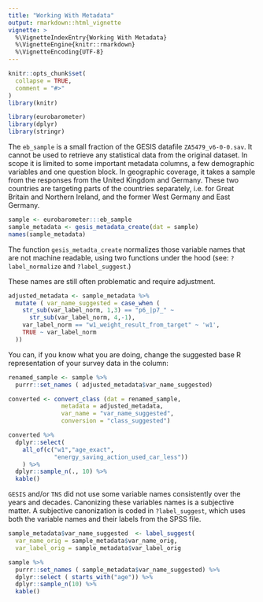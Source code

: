 ```yaml
---
title: "Working With Metadata"
output: rmarkdown::html_vignette
vignette: >
  %\VignetteIndexEntry{Working With Metadata}
  %\VignetteEngine{knitr::rmarkdown}
  %\VignetteEncoding{UTF-8}
---
```


```r
knitr::opts_chunk$set(
  collapse = TRUE,
  comment = "#>"
)
library(knitr)
```

```r
library(eurobarometer)
library(dplyr)
library(stringr)
```

The `eb_sample` is a small fraction of the GESIS datafile `ZA5479_v6-0-0.sav`.  It cannot be used to retrieve any statistical data from the original dataset.  In scope it is limited to some important metadata columns, a few demographic variables and one question block.  In geographic coverage, it takes a sample from the responses from the United Kingdom and Germany. These two countries are targeting parts of the countries separately, i.e. for Great Britain and Northern Ireland, and the former West Germany and East Germany. 

```r
sample <- eurobarometer:::eb_sample
sample_metadata <- gesis_metadata_create(dat = sample)
names(sample_metadata)
```

The function `gesis_metadta_create` normalizes those variable names that are not machine readable, using two functions under the hood (see: `?label_normalize` and `?label_suggest`.) 

These names are still often problematic and require adjustment.

```r
adjusted_metadata <- sample_metadata %>%
  mutate ( var_name_suggested = case_when (
    str_sub(var_label_norm, 1,3) == "p6_|p7_" ~
      str_sub(var_label_norm, 4,-1), 
    var_label_norm == "w1_weight_result_from_target" ~ 'w1', 
    TRUE ~ var_label_norm
  ))
```

You can, if you know what you are doing, change the suggested base R representation of your survey data in the column:


```r
renamed_sample <- sample %>%
  purrr::set_names ( adjusted_metadata$var_name_suggested)

converted <- convert_class (dat = renamed_sample, 
               metadata = adjusted_metadata,
               var_name = "var_name_suggested",
               conversion = "class_suggested")

converted %>%
  dplyr::select( 
    all_of(c("w1","age_exact", 
             "energy_saving_action_used_car_less"))
    ) %>%
  dplyr::sample_n(., 10) %>%
  kable()
```

`GESIS` and/or `TNS` did not use some variable names consistently over the years and decades.  Canonizing these variables names is a subjective matter. A subjective canonization is coded in `?label_suggest`, which uses both the variable names and their labels from the SPSS file.

```r
sample_metadata$var_name_suggested  <- label_suggest(
  var_name_orig = sample_metadata$var_name_orig, 
  var_label_orig = sample_metadata$var_label_orig                       )

sample %>%
  purrr::set_names ( sample_metadata$var_name_suggested) %>%
  dplyr::select ( starts_with("age")) %>%
  dplyr::sample_n(10) %>%
  kable()

```
